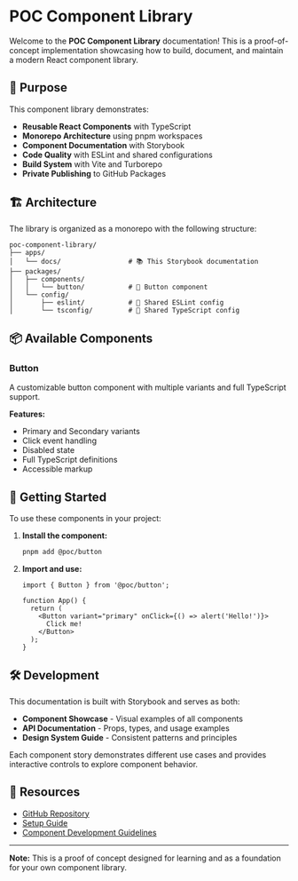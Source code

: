
<Meta title="POC Component Library/Introduction" />

# POC Component Library

Welcome to the **POC Component Library** documentation! This is a proof-of-concept implementation showcasing how to build, document, and maintain a modern React component library.

## 🎯 Purpose

This component library demonstrates:

- **Reusable React Components** with TypeScript
- **Monorepo Architecture** using pnpm workspaces
- **Component Documentation** with Storybook
- **Code Quality** with ESLint and shared configurations
- **Build System** with Vite and Turborepo
- **Private Publishing** to GitHub Packages

## 🏗️ Architecture

The library is organized as a monorepo with the following structure:

```
poc-component-library/
├── apps/
│   └── docs/                 # 📚 This Storybook documentation
├── packages/
│   ├── components/
│   │   └── button/           # 🔘 Button component
│   └── config/
│       ├── eslint/           # 📏 Shared ESLint config
│       └── tsconfig/         # 🔧 Shared TypeScript config
```

## 📦 Available Components

### Button
A customizable button component with multiple variants and full TypeScript support.

**Features:**
- Primary and Secondary variants
- Click event handling
- Disabled state
- Full TypeScript definitions
- Accessible markup

## 🚀 Getting Started

To use these components in your project:

1. **Install the component:**
   ```bash
   pnpm add @poc/button
   ```

2. **Import and use:**
   ```tsx
   import { Button } from '@poc/button';

   function App() {
     return (
       <Button variant="primary" onClick={() => alert('Hello!')}>
         Click me!
       </Button>
     );
   }
   ```

## 🛠️ Development

This documentation is built with Storybook and serves as both:
- **Component Showcase** - Visual examples of all components
- **API Documentation** - Props, types, and usage examples
- **Design System Guide** - Consistent patterns and principles

Each component story demonstrates different use cases and provides interactive controls to explore component behavior.

## 🔗 Resources

- [GitHub Repository](https://github.com/your-username/poc-component-library)
- [Setup Guide](../../../proof-of-concept.md)
- [Component Development Guidelines](../../../README.md)

---

**Note:** This is a proof of concept designed for learning and as a foundation for your own component library. 